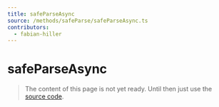 ```yaml
---
title: safeParseAsync
source: /methods/safeParse/safeParseAsync.ts
contributors:
  - fabian-hiller
---
```


# safeParseAsync

> The content of this page is not yet ready. Until then just use the [source code](https://github.com/fabian-hiller/valibot/blob/main/library/src/methods/safeParse/safeParseAsync.ts).
